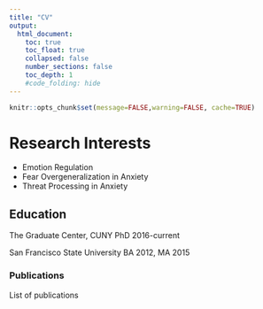 ```yaml
---
title: "CV"
output:
  html_document:
    toc: true
    toc_float: true
    collapsed: false
    number_sections: false
    toc_depth: 1
    #code_folding: hide
---
```


```r
knitr::opts_chunk$set(message=FALSE,warning=FALSE, cache=TRUE)
```

# Research Interests

- Emotion Regulation
- Fear Overgeneralization in Anxiety
- Threat Processing in Anxiety

## Education

The Graduate Center, CUNY PhD 2016-current

San Francisco State University BA 2012, MA 2015

### Publications

List of publications


